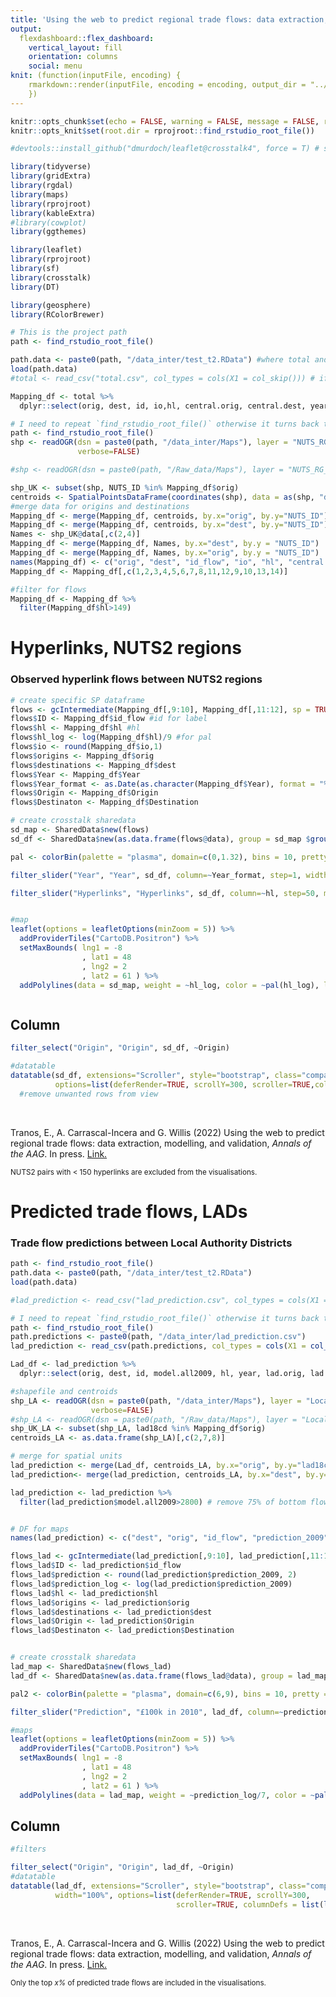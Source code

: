 ```yaml
---
title: 'Using the web to predict regional trade flows: data extraction, modelling, and validation.'
output: 
  flexdashboard::flex_dashboard:
    vertical_layout: fill
    orientation: columns
    social: menu
knit: (function(inputFile, encoding) {
    rmarkdown::render(inputFile, encoding = encoding, output_dir = "../")
    })
---
```


```r
knitr::opts_chunk$set(echo = FALSE, warning = FALSE, message = FALSE, results = 'asis')
knitr::opts_knit$set(root.dir = rprojroot::find_rstudio_root_file())

#devtools::install_github("dmurdoch/leaflet@crosstalk4", force = T) # special edit of package for maps install first

library(tidyverse)
library(gridExtra)
library(rgdal)
library(maps)
library(rprojroot)
library(kableExtra)
#library(cowplot)
library(ggthemes)

library(leaflet)
library(rprojroot)
library(sf)
library(crosstalk)
library(DT)

library(geosphere)
library(RColorBrewer)

# This is the project path
path <- find_rstudio_root_file()
```

```r
path.data <- paste0(path, "/data_inter/test_t2.RData") #where total and LAD is located
load(path.data)
#total <- read_csv("total.csv", col_types = cols(X1 = col_skip())) # if local

Mapping_df <- total %>% 
  dplyr::select(orig, dest, id, io,hl, central.orig, central.dest, year)

# I need to repeat `find_rstudio_root_file()` otherwise it turns back to .Rmd floder
path <- find_rstudio_root_file()
shp <- readOGR(dsn = paste0(path, "/data_inter/Maps"), layer = "NUTS_RG_01M_2010_4326_LEVL_2",
               verbose=FALSE)

#shp <- readOGR(dsn = paste0(path, "/Raw_data/Maps"), layer = "NUTS_RG_01M_2010_4326_LEVL_2")

shp_UK <- subset(shp, NUTS_ID %in% Mapping_df$orig) 
centroids <- SpatialPointsDataFrame(coordinates(shp), data = as(shp, "data.frame")[c("NUTS_ID")])
#merge data for origins and destinations
Mapping_df <- merge(Mapping_df, centroids, by.x="orig", by.y="NUTS_ID") 
Mapping_df <- merge(Mapping_df, centroids, by.x="dest", by.y="NUTS_ID")
Names <- shp_UK@data[,c(2,4)]
Mapping_df <- merge(Mapping_df, Names, by.x="dest", by.y = "NUTS_ID")
Mapping_df <- merge(Mapping_df, Names, by.x="orig", by.y = "NUTS_ID")
names(Mapping_df) <- c("orig", "dest", "id_flow", "io", "hl", "central.orig", "central.dest","Year", "lng_orig", "lat_orig","lng_dest", "lat_dest", "Destination", "Origin")
Mapping_df <- Mapping_df[,c(1,2,3,4,5,6,7,8,11,12,9,10,13,14)]

#filter for flows 
Mapping_df <- Mapping_df %>%
  filter(Mapping_df$hl>149) 
```

Hyperlinks, NUTS2 regions
=====================================

### Observed hyperlink flows between NUTS2 regions {data-width=600}

```r
# create specific SP dataframe
flows <- gcIntermediate(Mapping_df[,9:10], Mapping_df[,11:12], sp = TRUE, addStartEnd = TRUE)
flows$ID <- Mapping_df$id_flow #id for label
flows$hl <- Mapping_df$hl #hl
flows$hl_log <- log(Mapping_df$hl)/9 #for pal
flows$io <- round(Mapping_df$io,1)
flows$origins <- Mapping_df$orig
flows$destinations <- Mapping_df$dest
flows$Year <- Mapping_df$Year
flows$Year_format <- as.Date(as.character(Mapping_df$Year), format = "%Y")# no commas
flows$Origin <- Mapping_df$Origin
flows$Destinaton <- Mapping_df$Destination

# create crosstalk sharedata
sd_map <- SharedData$new(flows)
sd_df <- SharedData$new(as.data.frame(flows@data), group = sd_map $groupName())

pal <- colorBin(palette = "plasma", domain=c(0,1.32), bins = 10, pretty = TRUE)

filter_slider("Year", "Year", sd_df, column=~Year_format, step=1, width = 600, timeFormat = "%Y")

filter_slider("Hyperlinks", "Hyperlinks", sd_df, column=~hl, step=50, max = 40000, width = 600)


#map
leaflet(options = leafletOptions(minZoom = 5)) %>%
  addProviderTiles("CartoDB.Positron") %>%
  setMaxBounds( lng1 = -8
                , lat1 = 48
                , lng2 = 2
                , lat2 = 61 ) %>%
  addPolylines(data = sd_map, weight = ~hl_log, color = ~pal(hl_log), label = ~ID)



```

Column {data-width=400}
-------------------------------------

```r
filter_select("Origin", "Origin", sd_df, ~Origin)

#datatable
datatable(sd_df, extensions="Scroller", style="bootstrap", class="compact", width="100%",
          options=list(deferRender=TRUE, scrollY=300, scroller=TRUE,columnDefs = list(list(visible=FALSE, targets=c(3,5,6,8)))))
  #remove unwanted rows from view

```

<br>

Tranos, E., A. Carrascal-Incera and G. Willis (2022) Using the web to predict regional trade flows: data extraction, modelling, and validation, *Annals of the AAG*. In press. [Link.]()

<small>NUTS2 pairs with < 150 hyperlinks are excluded from the visualisations.</small> 


Predicted trade flows, LADs
=====================================  

### Trade flow predictions between Local Authority Districts {data-width=600}

```r
path <- find_rstudio_root_file()
path.data <- paste0(path, "/data_inter/test_t2.RData")
load(path.data)

#lad_prediction <- read_csv("lad_prediction.csv", col_types = cols(X1 = col_skip())) # if local

# I need to repeat `find_rstudio_root_file()` otherwise it turns back to .Rmd floder
path <- find_rstudio_root_file()
path.predictions <- paste0(path, "/data_inter/lad_prediction.csv")
lad_prediction <- read_csv(path.predictions, col_types = cols(X1 = col_skip()))

Lad_df <- lad_prediction %>% 
  dplyr::select(orig, dest, id, model.all2009, hl, year, lad.orig, lad.dest)

#shapefile and centroids
shp_LA <- readOGR(dsn = paste0(path, "/data_inter/Maps"), layer = "Local_Authority_Districts__December_2018__Boundaries_UK_BFC", 
                  verbose=FALSE)
#shp_LA <- readOGR(dsn = paste0(path, "/Raw_data/Maps"), layer = "Local_Authority_Districts__December_2018__Boundaries_UK_BFC")
shp_UK_LA <- subset(shp_LA, lad18cd %in% Mapping_df$orig)
centroids_LA <- as.data.frame(shp_LA)[,c(2,7,8)]

# merge for spatial units
lad_prediction <- merge(Lad_df, centroids_LA, by.x="orig", by.y="lad18cd")
lad_prediction<- merge(lad_prediction, centroids_LA, by.x="dest", by.y="lad18cd")

lad_prediction <- lad_prediction %>%
  filter(lad_prediction$model.all2009>2800) # remove 75% of bottom flows so it runs


# DF for maps
names(lad_prediction) <- c("dest", "orig", "id_flow", "prediction_2009", "hl", "year", "Origin","Destination", "lng_orig", "lat_orig","lng_dest", "lat_dest")

```

```r

flows_lad <- gcIntermediate(lad_prediction[,9:10], lad_prediction[,11:12], sp = TRUE, addStartEnd = TRUE)
flows_lad$ID <- lad_prediction$id_flow
flows_lad$prediction <- round(lad_prediction$prediction_2009, 2)
flows_lad$prediction_log <- log(lad_prediction$prediction_2009)
flows_lad$hl <- lad_prediction$hl
flows_lad$origins <- lad_prediction$orig
flows_lad$destinations <- lad_prediction$dest
flows_lad$Origin <- lad_prediction$Origin
flows_lad$Destinaton <- lad_prediction$Destination


# create crosstalk sharedata
lad_map <- SharedData$new(flows_lad)
lad_df <- SharedData$new(as.data.frame(flows_lad@data), group = lad_map $groupName())

pal2 <- colorBin(palette = "plasma", domain=c(6,9), bins = 10, pretty = FALSE)

filter_slider("Prediction", "£100k in 2010", lad_df, column=~prediction, step=50, max = 64000, width = 600)

#maps
leaflet(options = leafletOptions(minZoom = 5)) %>%
  addProviderTiles("CartoDB.Positron") %>%
  setMaxBounds( lng1 = -8
                , lat1 = 48
                , lng2 = 2
                , lat2 = 61 ) %>%
  addPolylines(data = lad_map, weight = ~prediction_log/7, color = ~pal2(prediction_log), label = ~ID)
```

Column {data-width=400}
-------------------------------------

```r
#filters

filter_select("Origin", "Origin", lad_df, ~Origin)
#datatable
datatable(lad_df, extensions="Scroller", style="bootstrap", class="compact",
          width="100%", options=list(deferRender=TRUE, scrollY=300,
                                     scroller=TRUE, columnDefs = list(list(visible=FALSE, targets=c(3,5,6)))))
```

<br>

Tranos, E., A. Carrascal-Incera and G. Willis (2022) Using the web to predict regional trade flows: data extraction, modelling, and validation, *Annals of the AAG*. In press. [Link.]()

<small>Only the top *x%* of predicted trade flows are included in the visualisations.</small>
